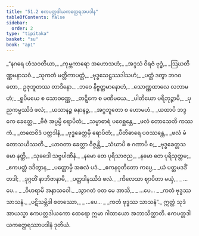 ```yaml
---
title: "51.2 ဧကပတ္တဒါယကတ္ထေရအပဒါန"
tableOfContents: false
sidebar:
  order: 2
type: "tipitaka"
basket: "su"
book: "ap1"
---
```



<DynamicBreadcrumb />

<Division number="39" book="ap1" e="ch" v="20" p="432">

<Paragraph number="6608" type="verses" book="ap1">
_“နဂရေ ဟံသဝတိယာ,_  
_ကုမ္ဘကာရော အဟောသဟံ;_  
_အဒ္ဒသံ ဝိရဇံ ဗုဒ္ဓံ,_  
_ဩဃတိဏ္ဏမနာသဝံ._  

</Paragraph>

</Division>
<Division number="40" book="ap1" e="ch" v="20" p="432">

<Paragraph number="6609" type="verses" book="ap1">
_သုကတံ မတ္တိကာပတ္တံ,_  
_ဗုဒ္ဓသေဋ္ဌဿဒါသဟံ;_  
_ပတ္တံ ဒတွာ ဘဂဝတော,_  
ဥဇုဘူတဿ တာဒိနော._  

</Paragraph>

</Division>
<Division number="41" book="ap1" e="ch" v="20" p="432">

<Paragraph number="6610" type="verses" book="ap1">
_ဘဝေ နိဗ္ဗတ္တမာနောဟံ,_  
_သောဏ္ဏထာလေ လဘာမဟံ;_  
_ရူပိမယေ စ သောဝဏ္ဏေ,_  
_တဋ္ဋိကေ စ မဏီမယေ._  

</Paragraph>

</Division>
<Division number="42" book="ap1" e="ch" v="20" p="432">

<Paragraph number="6611" type="verses" book="ap1">
_ပါတိယော ပရိဘုဉ္ဇာမိ,_  
_ပုညကမ္မဿိဒံ ဖလံ;_  
_ယသာနဉ္စ ဓနာနဉ္စ,_  
_အဂ္ဂဘူတော စ ဟောမဟံ._  

</Paragraph>

</Division>
<Division number="43" book="ap1" e="ch" v="20" p="432">

<Paragraph number="6612" type="verses" book="ap1">
_ယထာပိ ဘဒ္ဒကေ ခေတ္တေ,_  
_ဗီဇံ အပ္ပမ္ပိ ရောပိတံ;_  
_သမ္မာဓာရံ ပဝေစ္ဆန္တေ,_  
_ဖလံ တောသေတိ ကဿကံ._  

</Paragraph>

</Division>
<Division number="44" book="ap1" e="ch" v="20" p="432">

<Paragraph number="6613" type="verses" book="ap1">
_တထေဝိဒံ ပတ္တဒါနံ,_  
_ဗုဒ္ဓခေတ္တမှိ ရောပိတံ;_  
_ပီတိဓာရေ ပဝဿန္တေ,_  
_ဖလံ မံ တောသယိဿတိ._  

</Paragraph>

</Division>
<Division number="45" book="ap1" e="ch" v="20" p="432">

<Paragraph number="6614" type="verses" book="ap1">
_ယာဝတာ ခေတ္တာ ဝိဇ္ဇန္တိ,_  
_သံဃာပိ စ ဂဏာပိ စ;_  
_ဗုဒ္ဓခေတ္တသမော နတ္ထိ,_  
_သုခဒေါ သဗ္ဗပါဏိနံ._  

</Paragraph>

</Division>
<Division number="46" book="ap1" e="ch" v="20" p="433">

<Paragraph number="6615" type="verses" book="ap1">
_နမော တေ ပုရိသာဇည,_  
_နမော တေ ပုရိသုတ္တမ;_  
_ဧကပတ္တံ ဒဒိတွာန,_  
_ပတ္တောမှိ အစလံ ပဒံ._  

</Paragraph>

</Division>
<Division number="47" book="ap1" e="ch" v="20" p="433">

<Paragraph number="6616" type="verses" book="ap1">
_ဧကနဝုတိတော ကပ္ပေ,_  
_ယံ ပတ္တမဒဒိံ တဒါ;_  
_ဒုဂ္ဂတိံ နာဘိဇာနာမိ,_  
_ပတ္တဒါနဿိဒံ ဖလံ._  

</Paragraph>

</Division>
<Division number="48" book="ap1" e="ch" v="20" p="433">

<Paragraph number="6617" type="verses" book="ap1">
_ကိလေသာ ဈာပိတာ မယှံ,_  
_ …ပေ… _  
_ဝိဟရာမိ အနာသဝေါ._  

</Paragraph>

</Division>
<Division number="49" book="ap1" e="ch" v="20" p="433">

<Paragraph number="6618" type="verses" book="ap1">
_သွာဂတံ ဝတ မေ အာသိ,_  
_ …ပေ… _  
_ကတံ ဗုဒ္ဓဿ သာသနံ._  

</Paragraph>

</Division>
<Division number="50" book="ap1" e="ch" v="20" p="433">

<Paragraph number="6619" type="verses" book="ap1">
_ပဋိသမ္ဘိဒါ စတဿော,_  
_ …ပေ… _  
_ကတံ ဗုဒ္ဓဿ သာသနံ”._  

</Paragraph>

<Paragraph number="6620" book="ap1">
ဣတ္ထံ သုဒံ အာယသ္မာ ဧကပတ္တဒါယကော ထေရော ဣမာ ဂါထာယော အဘာသိတ္ထာတိ.

</Paragraph>
</Division>

<Paragraph number="6621" type="center" book="ap1">
ဧကပတ္တဒါယကတ္ထေရဿာပဒါနံ ဒုတိယံ.
</Paragraph>